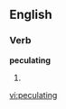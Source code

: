 
==English==

===Verb===
'''peculating'''

# {{present participle of|[[peculate]]}}

[[vi:peculating]]